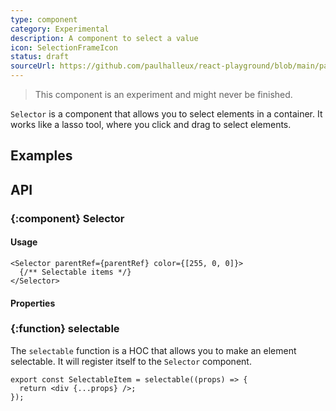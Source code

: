 ```yaml
---
type: component
category: Experimental
description: A component to select a value
icon: SelectionFrameIcon
status: draft
sourceUrl: https://github.com/paulhalleux/react-playground/blob/main/packages/playground/src/components/Divider/Divider.tsx
---
```


> This component is an experiment and might never be finished.


`Selector` is a component that allows you to select elements in a container.
It works like a lasso tool, where you click and drag to select elements.

## Examples

<Example name="components/Experimental/Selector" />

## API

### \{:component} Selector

#### Usage

```tsx
<Selector parentRef={parentRef} color={[255, 0, 0]}>
  {/** Selectable items */}
</Selector>
```

#### Properties

<Properties component="Selector" />

### \{:function} selectable

The `selectable` function is a HOC that allows you to make an element selectable. It will register itself to the `Selector` component.

```tsx
export const SelectableItem = selectable((props) => {
  return <div {...props} />;
});
```